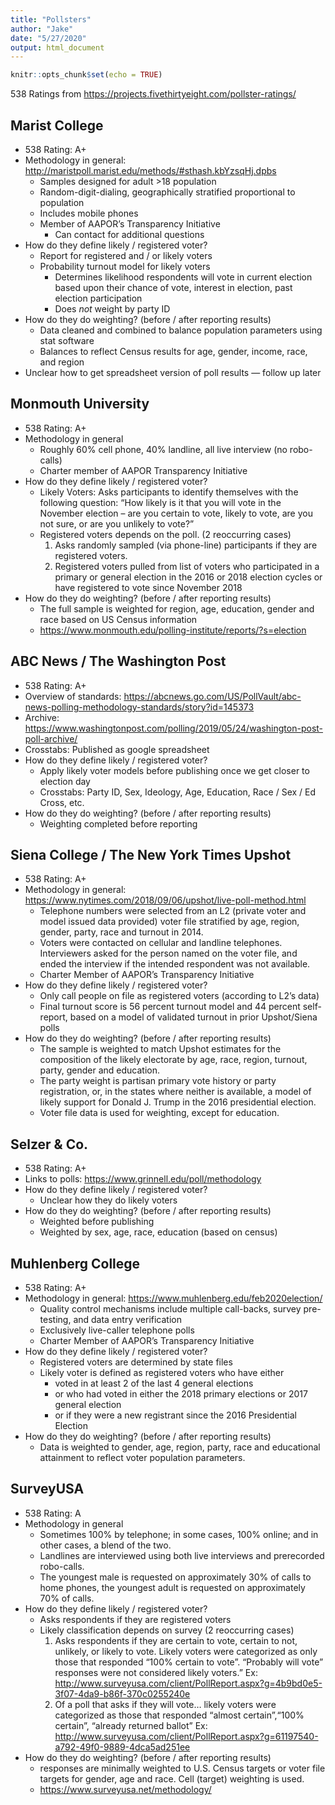 ```yaml
---
title: "Pollsters"
author: "Jake"
date: "5/27/2020"
output: html_document
---
```


```r
knitr::opts_chunk$set(echo = TRUE)
```

538 Ratings from <https://projects.fivethirtyeight.com/pollster-ratings/>

## Marist College
* 538 Rating: A+
* Methodology in general: <http://maristpoll.marist.edu/methods/#sthash.kbYzsqHj.dpbs>
    - Samples designed for adult >18 population
    - Random-digit-dialing, geographically stratified proportional to population
    - Includes mobile phones
    - Member of AAPOR's Transparency Initiative
        - Can contact for additional questions
* How do they define likely / registered voter?
    - Report for registered and / or likely voters
    - Probability turnout model for likely voters
        - Determines likelihood respondents will vote in current election based upon their chance of vote, interest in election, past election participation
        - Does *not* weight by party ID
* How do they do weighting? (before / after reporting results)
    - Data cleaned and combined to balance population parameters using stat software
    - Balances to reflect Census results for age, gender, income, race, and region
* Unclear how to get spreadsheet version of poll results --- follow up later
    
## Monmouth University
* 538 Rating: A+
* Methodology in general
    - Roughly 60% cell phone, 40% landline, all live interview (no robo-calls)
    - Charter member of AAPOR Transparency Initiative
* How do they define likely / registered voter?
    - Likely Voters: Asks participants to identify themselves with the following question: "How likely is it that you will vote in the November election – are you certain to vote, likely to vote, are you not sure, or are you unlikely to vote?"
    - Registered voters depends on the poll. (2 reoccurring cases)
        1. Asks randomly sampled (via phone-line) participants if they are registered voters. 
        2. Registered voters pulled from list of voters who participated in a primary or general election in the 2016 or 2018 election cycles or have registered to vote since November 2018
* How do they do weighting? (before / after reporting results)
    - The full sample is weighted for region, age, education, gender and race based on US Census information 
    - <https://www.monmouth.edu/polling-institute/reports/?s=election>
    
    
## ABC News / The Washington Post
* 538 Rating: A+
* Overview of standards: <https://abcnews.go.com/US/PollVault/abc-news-polling-methodology-standards/story?id=145373>
* Archive: <https://www.washingtonpost.com/polling/2019/05/24/washington-post-poll-archive/>
* Crosstabs: Published as google spreadsheet
* How do they define likely / registered voter?
    - Apply likely voter models before publishing once we get closer to election day
    - Crosstabs: Party ID, Sex, Ideology, Age, Education, Race / Sex / Ed Cross, etc.
* How do they do weighting? (before / after reporting results)
    - Weighting completed before reporting
    
## Siena College / The New York Times Upshot
* 538 Rating: A+
* Methodology in general: <https://www.nytimes.com/2018/09/06/upshot/live-poll-method.html> 
    - Telephone numbers were selected from an L2 (private voter and model issued data provided) voter file stratified by age, region, gender, party, race and turnout in 2014.
    - Voters were contacted on cellular and landline telephones. Interviewers asked for the person named on the voter file, and ended the interview if the intended respondent was not available.
    - Charter Member of AAPOR's Transparency Initiative
* How do they define likely / registered voter?
    - Only call people on file as registered voters (according to L2's data)
    - Final turnout score is 56 percent turnout model and 44 percent self-report, based on a model of validated turnout in prior Upshot/Siena polls
* How do they do weighting? (before / after reporting results)
    - The sample is weighted to match Upshot estimates for the composition of the likely electorate by age, race, region, turnout, party, gender and education.
    - The party weight is partisan primary vote history or party registration, or, in the states where neither is available, a model of likely support for Donald J. Trump in the 2016 presidential election.
    - Voter file data is used for weighting, except for education.
    
## Selzer & Co.
* 538 Rating: A+
* Links to polls: <https://www.grinnell.edu/poll/methodology>
* How do they define likely / registered voter?
    - Unclear how they do likely voters
* How do they do weighting? (before / after reporting results)
    - Weighted before publishing
    - Weighted by sex, age, race, education (based on census)

## Muhlenberg College
* 538 Rating: A+
* Methodology in general: <https://www.muhlenberg.edu/feb2020election/> 
    - Quality control mechanisms include multiple call-backs, survey pre-testing, and data entry verification 
    - Exclusively live-caller telephone polls
    - Charter Member of AAPOR's Transparency Initiative
* How do they define likely / registered voter?
    - Registered voters are determined by state files
    - Likely voter is defined as registered voters who have either
        + voted in at least 2 of the last 4
general elections 
        + or who had voted in either the 2018 primary elections or 2017 general election
        + or if they were a new registrant since the 2016 Presidential Election
* How do they do weighting? (before / after reporting results)
    - Data is weighted to gender, age, region, party, race and educational attainment to reflect voter population parameters.
    
## SurveyUSA
* 538 Rating: A
* Methodology in general
    - Sometimes 100% by telephone; in some cases, 100% online; and in other cases, a blend of the two.
    - Landlines are interviewed using both live interviews and prerecorded robo-calls.
    - The youngest male is requested on approximately 30% of calls to home phones, the youngest adult is requested on approximately 70% of calls. 
* How do they define likely / registered voter?
    - Asks respondents if they are registered voters
    - Likely classification depends on survey (2 reoccurring cases)
        1. Asks respondents if they are certain to vote, certain to not, unlikely, or likely to vote. Likely voters  were categorized as only those that responded "100% certain to vote". "Probably will vote" responses were not considered likely voters." Ex: <http://www.surveyusa.com/client/PollReport.aspx?g=4b9bd0e5-3f07-4da9-b86f-370c0255240e>
        2. Of a poll that asks if they will vote... likely voters were categorized as those that responded "almost certain","100% certain", "already returned ballot" Ex: <http://www.surveyusa.com/client/PollReport.aspx?g=61197540-a792-49f0-9889-4dca5ad251ee>
* How do they do weighting? (before / after reporting results)
    - responses are minimally weighted to U.S. Census targets or voter file targets for gender, age and race. Cell (target) weighting is used.
    - <https://www.surveyusa.net/methodology/>
    

